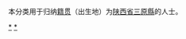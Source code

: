 {{Catnav|頁面分類|各種主題的頁面分類|依中国各省来作的分类|各地中国人|陕西人|咸阳人}}
{{Catnav|頁面分類|人物|各國人物|中国人|各地中国人|陕西人|咸阳人}}

本分类用于归纳[[籍贯|籍贯]]（出生地）为[[陕西省|陕西省]][[三原縣|三原縣]]的人士。

[[Category:咸阳人|*]]
[[Category:三原县|*]]